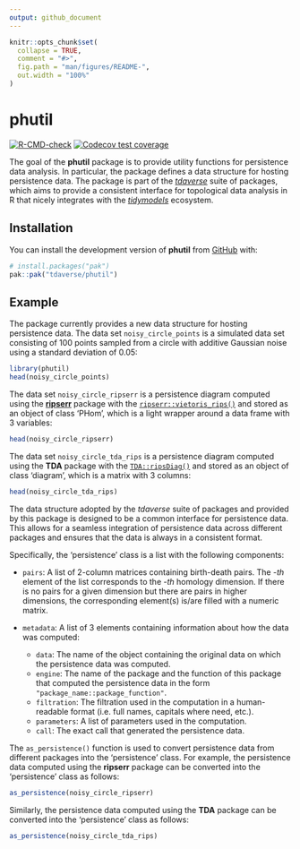 ```yaml
---
output: github_document
---
```


<!-- README.md is generated from README.Rmd. Please edit that file -->

```r
knitr::opts_chunk$set(
  collapse = TRUE,
  comment = "#>",
  fig.path = "man/figures/README-",
  out.width = "100%"
)
```

# phutil

<!-- badges: start -->
[![R-CMD-check](https://github.com/tdaverse/phutil/actions/workflows/R-CMD-check.yaml/badge.svg)](https://github.com/tdaverse/phutil/actions/workflows/R-CMD-check.yaml)
[![Codecov test coverage](https://codecov.io/gh/tdaverse/phutil/graph/badge.svg)](https://app.codecov.io/gh/tdaverse/phutil)
<!-- badges: end -->

The goal of the **phutil** package is to provide utility functions for
persistence data analysis. In particular, the package defines a data structure
for hosting persistence data. The package is part of the
[*tdaverse*](https://github.com/tdaverse) suite of packages, which aims to
provide a consistent interface for topological data analysis in R that nicely
integrates with the [*tidymodels*](https://www.tidymodels.org) ecosystem.

## Installation

You can install the development version of **phutil** from
[GitHub](https://github.com/) with:

``` r
# install.packages("pak")
pak::pak("tdaverse/phutil")
```

## Example

The package currently provides a new data structure for hosting persistence
data. The data set `noisy_circle_points` is a simulated data set consisting of
100 points sampled from a circle with additive Gaussian noise using a standard
deviation of $0.05$:

```r
library(phutil)
head(noisy_circle_points)
```

The data set `noisy_circle_ripserr` is a persistence diagram computed using the
[**ripserr**](https://tdaverse.github.io/ripserr/) package with the
[`ripserr::vietoris_rips()`](https://tdaverse.github.io/ripserr/reference/vietoris_rips.html)
and stored as an object of class 'PHom', which is a light wrapper around a data
frame with 3 variables:

```r
head(noisy_circle_ripserr)
```

The data set `noisy_circle_tda_rips` is a persistence diagram computed using the
**TDA** package with the
[`TDA::ripsDiag()`](https://www.rdocumentation.org/packages/TDA/versions/1.9.1/topics/ripsDiag)
and stored as an object of class 'diagram', which is a matrix with 3 columns:

```r
head(noisy_circle_tda_rips)
```

The data structure adopted by the *tdaverse* suite of packages and provided by
this package is designed to be a common interface for persistence data. This
allows for a seamless integration of persistence data across different packages
and ensures that the data is always in a consistent format.

Specifically, the 'persistence' class is a list with the following components:

- `pairs`: A list of 2-column matrices containing birth-death pairs. The
\eqn{i}-*th* element of the list corresponds to the \eqn{(i-1)}-*th* homology
dimension. If there is no pairs for a given dimension but there are pairs in
higher dimensions, the corresponding element(s) is/are filled with a
\eqn{0 \times 2} numeric matrix.
- `metadata`: A list of 3 elements containing information about how the data
was computed:

    - `data`: The name of the object containing the original data on which the
    persistence data was computed.
    - `engine`: The name of the package and the function of this package that
    computed the persistence data in the form `"package_name::package_function"`.
    - `filtration`: The filtration used in the computation in a human-readable
    format (i.e. full names, capitals where need, etc.).
    - `parameters`: A list of parameters used in the computation.
    - `call`: The exact call that generated the persistence data.

The `as_persistence()` function is used to convert persistence data from
different packages into the 'persistence' class. For example, the persistence
data computed using the **ripserr** package can be converted into the
'persistence' class as follows:

```r
as_persistence(noisy_circle_ripserr)
```

Similarly, the persistence data computed using the **TDA** package can be
converted into the 'persistence' class as follows:

```r
as_persistence(noisy_circle_tda_rips)
```
